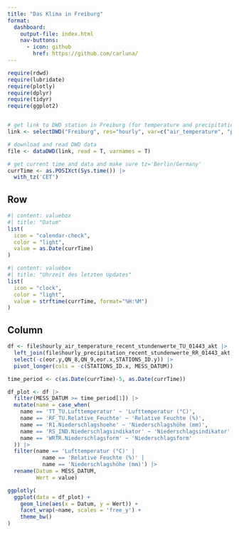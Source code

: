 ```yaml
---
title: "Das Klima in Freiburg"
format: 
  dashboard:
    output-file: index.html
    nav-buttons:
      - icon: github
        href: https://github.com/carluna/
---
```


```r
require(rdwd)
require(lubridate)
require(plotly)
require(dplyr)
require(tidyr)
require(ggplot2)


# get link to DWD station in Freiburg (for temperature and precipitation, hourly)
link <- selectDWD("Freiburg", res="hourly", var=c("air_temperature", "precipitation"), per="recent")

# download and read DWD data
file <- dataDWD(link, read = T, varnames = T)

# get current time and data and make sure tz='Berlin/Germany'
currTime <- as.POSIXct(Sys.time()) |> 
  with_tz('CET')


```
## Row 

```r
#| content: valuebox
#| title: "Datum"
list(
  icon = "calendar-check",
  color = "light",
  value = as.Date(currTime)
)
```

```r
#| content: valuebox
#| title: "Uhrzeit des letzten Updates"
list(
  icon = "clock",
  color = "light",
  value = strftime(currTime, format="%H:%M")
)
```


## Column 
```r
df <- file$hourly_air_temperature_recent_stundenwerte_TU_01443_akt |> 
  left_join(file$hourly_precipitation_recent_stundenwerte_RR_01443_akt, by = "MESS_DATUM") |> 
  select(-c(eor.y,QN_8,QN_9,eor.x,STATIONS_ID.y)) |> 
  pivot_longer(cols = -c(STATIONS_ID.x, MESS_DATUM))

time_period <- c(as.Date(currTime)-5, as.Date(currTime))

df_plot <- df |> 
  filter(MESS_DATUM >= time_period[1]) |> 
  mutate(name = case_when(
    name == 'TT_TU.Lufttemperatur' ~ 'Lufttemperatur (°C)',
    name == 'RF_TU.Relative_Feuchte' ~ 'Relative Feuchte (%)',
    name == 'R1.Niederschlagshoehe' ~ 'Niederschlagshöhe (mm)',
    name == 'RS_IND.Niederschlagsindikator' ~ 'Niederschlagsindikator',
    name == 'WRTR.Niederschlagsform' ~ 'Niederschlagsform'
  )) |> 
  filter(name == 'Lufttemperatur (°C)' | 
           name == 'Relative Feuchte (%)' |
           name == 'Niederschlagshöhe (mm)') |> 
  rename(Datum = MESS_DATUM,
         Wert = value)

ggplotly(
  ggplot(data = df_plot) + 
    geom_line(aes(x = Datum, y = Wert)) + 
    facet_wrap(~name, scales = 'free_y') +
    theme_bw()
)
```
